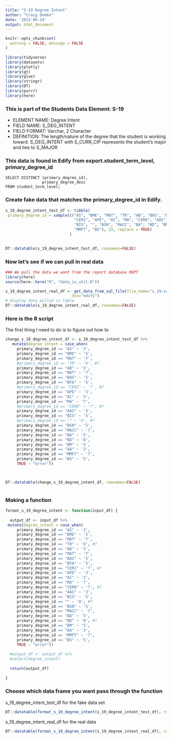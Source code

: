 ```yaml
---
title: "S-19 Degree Intent"
author: "Craig Demke"
date: '2022-06-24'
output: html_document
---
```


```r
knitr::opts_chunk$set(
  warning = FALSE, message = FALSE
)
```

```r
library(tidyverse)
library(datasets)
library(plotly)
library(gt)
library(glue)
library(stringr)
library(DT)
library(purrr)
library(here)
```
### This is part of the Students Data Element: S-19
* ELEMENT NAME: Degree Intent 
* FIELD NAME: S_DEG_INTENT 
* FIELD FORMAT: Varchar, 2 Character 
* DEFINITION: The length/nature of the degree that the student is working toward. S_DEG_INTENT  with S_CURR_CIP represents the student’s major and ties to S_MAJOR

### This data is found in Edify from export.student_term_level, primary_degree_id
```{}
SELECT DISTINCT (primary_degree_id),
                primary_degree_desc
FROM student_term_level;
```


### Create fake data that matches the primary_degree_id in Edify.

```r
s_19_degree_intent_test_df <- tibble(
 primary_degree_id = sample(c("AS", "BME", "MAT", "TR", "AB", "BAS", "BFA",
                              "CER1", "APE", "AC", "MA", "CER0", "AAS",
                              "BIS", "", "BSN", "MACC", "BA", "ND", "BM", "AA",
                              "MMFT", "BS"), 23, replace = TRUE)
                            ) 
   

DT::datatable(s_19_degree_intent_test_df, rownames=FALSE)
```

### Now let's see if we can pull in real data

```r
### We pull the data we want from the report database REPT 
library(here)
source(here::here("R", "data_io_util.R"))

s_19_degree_intent_real_df <- get_data_from_sql_file(file_name="s_19.sql",
                             dsn="edify")
# display data pulled in table
DT::datatable(s_19_degree_intent_real_df, rownames=FALSE)
```


### Here is the R script

The first thing I need to do is to figure out how to

```r

change_s_19_degree_intent_df <- s_19_degree_intent_test_df %>%
   mutate(degree_intent = case_when(
     primary_degree_id == "AS" ~ '3',
     primary_degree_id == "BME" ~ '5',
     primary_degree_id == "MAT" ~ '7',
     #primary_degree_id == "TR" ~ '0', #?
     primary_degree_id == "AB" ~ '3',
     primary_degree_id == "MAT" ~ '7',
     primary_degree_id == "BAS" ~ '5',
     primary_degree_id == "BFA" ~ '5',
     #primary_degree_id == "CER1" ~ '?', #?
     primary_degree_id == "APE" ~ '3',
     primary_degree_id == "AC" ~ '3',
     primary_degree_id == "MA" ~ '7',
     #primary_degree_id == "CER0" ~ '?', #?
     primary_degree_id == "AAS" ~ '3',
     primary_degree_id == "BIS" ~ '5',
     #primary_degree_id == "" ~ '0', #?
     primary_degree_id == "BSN" ~ '5',
     primary_degree_id == "MACC" ~ '7',
     primary_degree_id == "BA" ~ '5',
     primary_degree_id == "ND" ~ '0',
     primary_degree_id == "BM" ~ '5',
     primary_degree_id == "AA" ~ '3',
     primary_degree_id == "MMFT" ~ '7',
     primary_degree_id == "BS" ~ '5',
     TRUE ~ "error"))
  


DT::datatable(change_s_19_degree_intent_df, rownames=FALSE)



```

### Making a function

```r

format_s_19_degree_intent <- function(input_df) {
  
  output_df <- input_df %>%  
 mutate(degree_intent = case_when(
     primary_degree_id == "AS" ~ '3',
     primary_degree_id == "BME" ~ '5',
     primary_degree_id == "MAT" ~ '7',
     primary_degree_id == "TR" ~ '0', #?
     primary_degree_id == "AB" ~ '3',
     primary_degree_id == "MAT" ~ '7',
     primary_degree_id == "BAS" ~ '5',
     primary_degree_id == "BFA" ~ '5',
     primary_degree_id == "CER1" ~ '?', #?
     primary_degree_id == "APE" ~ '3',
     primary_degree_id == "AC" ~ '3',
     primary_degree_id == "MA" ~ '7',
     primary_degree_id == "CER0" ~ '?', #?
     primary_degree_id == "AAS" ~ '3',
     primary_degree_id == "BIS" ~ '5',
     primary_degree_id == "" ~ '0', #?
     primary_degree_id == "BSN" ~ '5',
     primary_degree_id == "MACC" ~ '7',
     primary_degree_id == "BA" ~ '5',
     primary_degree_id == "ND" ~ '0', #?
     primary_degree_id == "BM" ~ '5',
     primary_degree_id == "AA" ~ '3',
     primary_degree_id == "MMFT" ~ '7',
     primary_degree_id == "BS" ~ '5',
     TRUE ~ "error"))
  
  #output_df <- output_df %>% 
  #select(degree_intent)
  
  return(output_df)
  
}
```
### Choose which data frame you want pass through the function 

s_19_degree_intent_test_df for the fake data set
```r
DT::datatable(format_s_19_degree_intent(s_19_degree_intent_test_df), rownames=FALSE)
```

s_19_degree_intent_real_df for the real data
```r
DT::datatable(format_s_19_degree_intent(s_19_degree_intent_real_df), rownames=FALSE)
```

